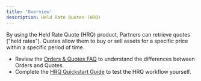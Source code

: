 ```yaml
---
title: 'Overview'
description: Held Rate Quotes (HRQ)
---
```



By using the Held Rate Quote (HRQ) product, Partners can retrieve quotes ("held rates"). Quotes allow them to buy or sell assets for a specific price within a specific period of time.

- Review the [Orders & Quotes FAQ](/guides/crypto-brokerage/orders-vs-hrq) to understand the differences between Orders and Quotes.
- Complete the [HRQ Quickstart Guide](/guides/crypto-brokerage/quotes/quickstart) to test the HRQ workflow yourself.
